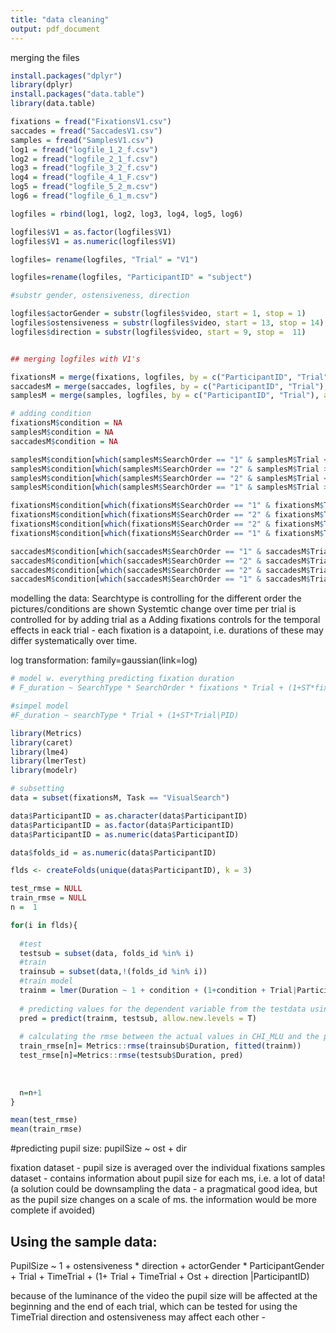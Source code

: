 ```yaml
---
title: "data cleaning"
output: pdf_document
---
```


merging the files
```r
install.packages("dplyr")
library(dplyr)
install.packages("data.table")
library(data.table)

fixations = fread("FixationsV1.csv")
saccades = fread("SaccadesV1.csv")
samples = fread("SamplesV1.csv")
log1 = fread("logfile_1_2_f.csv")
log2 = fread("logfile_2_1_f.csv")
log3 = fread("logfile_3_2_f.csv")
log4 = fread("logfile_4_1_F.csv")
log5 = fread("logfile_5_2_m.csv")
log6 = fread("logfile_6_1_m.csv")

logfiles = rbind(log1, log2, log3, log4, log5, log6)

logfiles$V1 = as.factor(logfiles$V1)
logfiles$V1 = as.numeric(logfiles$V1)

logfiles= rename(logfiles, "Trial" = "V1")

logfiles=rename(logfiles, "ParticipantID" = "subject")

#substr gender, ostensiveness, direction

logfiles$actorGender = substr(logfiles$video, start = 1, stop = 1)
logfiles$ostensiveness = substr(logfiles$video, start = 13, stop = 14)
logfiles$direction = substr(logfiles$video, start = 9, stop =  11)


## merging logfiles with V1's

fixationsM = merge(fixations, logfiles, by = c("ParticipantID", "Trial"), all = T)
saccadesM = merge(saccades, logfiles, by = c("ParticipantID", "Trial"), all = T)
samplesM = merge(samples, logfiles, by = c("ParticipantID", "Trial"), all = T)

# adding condition
fixationsM$condition = NA
samplesM$condition = NA
saccadesM$condition = NA

samplesM$condition[which(samplesM$SearchOrder == "1" & samplesM$Trial <6)]= "Star"
samplesM$condition[which(samplesM$SearchOrder == "2" & samplesM$Trial >5)]= "Count"
samplesM$condition[which(samplesM$SearchOrder == "2" & samplesM$Trial <6)]= "Star"
samplesM$condition[which(samplesM$SearchOrder == "1" & samplesM$Trial >5)]= "Count"

fixationsM$condition[which(fixationsM$SearchOrder == "1" & fixationsM$Trial <6)]= "Star"
fixationsM$condition[which(fixationsM$SearchOrder == "2" & fixationsM$Trial >5)]= "Count"
fixationsM$condition[which(fixationsM$SearchOrder == "2" & fixationsM$Trial <6)]= "Star"
fixationsM$condition[which(fixationsM$SearchOrder == "1" & fixationsM$Trial >5)]= "Count"

saccadesM$condition[which(saccadesM$SearchOrder == "1" & saccadesM$Trial <6)]= "Star"
saccadesM$condition[which(saccadesM$SearchOrder == "2" & saccadesM$Trial >5)]= "Count"
saccadesM$condition[which(saccadesM$SearchOrder == "2" & saccadesM$Trial <6)]= "Star"
saccadesM$condition[which(saccadesM$SearchOrder == "1" & saccadesM$Trial >5)]= "Count"


```

modelling the data:
Searchtype is controlling for the different order the pictures/conditions are shown
Systemtic change over time per trial is controlled for by adding trial as a 
Adding fixations controls for the temporal effects in eack trial - each fixation is a datapoint, i.e. durations of these may differ systematically over time.

log transformation:
family=gaussian(link=log)


```r
# model w. everything predicting fixation duration
# F_duration ~ SearchType * SearchOrder * fixations * Trial + (1+ST*fix*Trial| ParticipantID)

#simpel model
#F_duration ~ searchType * Trial + (1+ST*Trial|PID)

library(Metrics)
library(caret)
library(lme4)
library(lmerTest)
library(modelr)

# subsetting
data = subset(fixationsM, Task == "VisualSearch")

data$ParticipantID = as.character(data$ParticipantID)
data$ParticipantID = as.factor(data$ParticipantID)
data$ParticipantID = as.numeric(data$ParticipantID)

data$folds_id = as.numeric(data$ParticipantID)

flds <- createFolds(unique(data$ParticipantID), k = 3)

test_rmse = NULL
train_rmse = NULL
n =  1

for(i in flds){
  
  #test
  testsub = subset(data, folds_id %in% i)
  #train
  trainsub = subset(data,!(folds_id %in% i))
  #train model
  trainm = lmer(Duration ~ 1 + condition + (1+condition + Trial|ParticipantID), data = trainsub, REML = F)
  
  # predicting values for the dependent variable from the testdata using the training model 
  pred = predict(trainm, testsub, allow.new.levels = T)
  
  # calculating the rmse between the actual values in CHI_MLU and the predicted values for both the test and the training subset  
  train_rmse[n]= Metrics::rmse(trainsub$Duration, fitted(trainm)) 
  test_rmse[n]=Metrics::rmse(testsub$Duration, pred)
  
  
    
  n=n+1
}

mean(test_rmse)
mean(train_rmse)
```

#predicting pupil size:
 pupilSize ~ ost + dir
 
fixation dataset - pupil size is averaged over the individual fixations
samples dataset - contains information about pupil size for each ms, i.e. a lot of data!(a solution could be downsampling the data - a pragmatical good idea, but as the pupil size changes on a scale of ms. the information would be more complete if avoided)

## Using the sample data:

  PupilSize ~ 1 + ostensiveness * direction + actorGender * ParticipantGender + Trial + TimeTrial + (1+ Trial + TimeTrial + Ost + direction |ParticipantID)
  
  because of the luminance of the video the pupil size will be affected at the beginning and the end of each trial, which can be tested for using the TimeTrial
  direction and ostensiveness may affect each other - 
  
  














